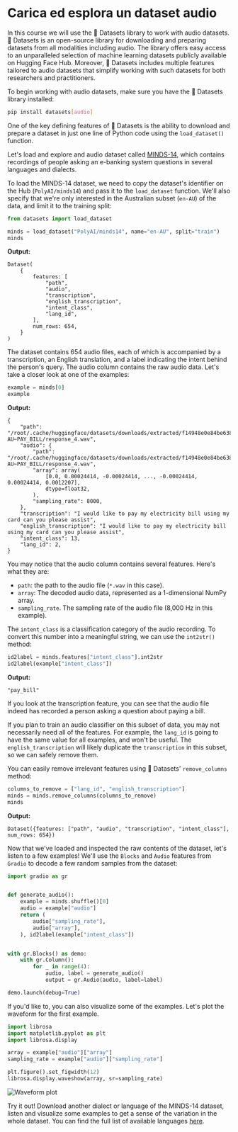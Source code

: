 # Carica ed esplora un dataset audio

In this course we will use the 🤗 Datasets library to work with audio datasets. 🤗 Datasets is an open-source library for
downloading and preparing datasets from all modalities including audio. The library offers easy access to an unparalleled
selection of machine learning datasets publicly available on Hugging Face Hub. Moreover, 🤗 Datasets includes multiple
features tailored to audio datasets that simplify working with such datasets for both researchers and practitioners.

To begin working with audio datasets, make sure you have the 🤗 Datasets library installed:

```bash
pip install datasets[audio]
```

One of the key defining features of 🤗 Datasets is the ability to download and prepare a dataset in just one line of
Python code using the `load_dataset()` function.

Let's load and explore and audio dataset called [MINDS-14](https://huggingface.co/datasets/PolyAI/minds14), which contains
recordings of people asking an e-banking system questions in several languages and dialects.

To load the MINDS-14 dataset, we need to copy the dataset's identifier on the Hub (`PolyAI/minds14`) and pass it
to the `load_dataset` function. We'll also specify that we're only interested in the Australian subset (`en-AU`) of
the data, and limit it to the training split:

```py
from datasets import load_dataset

minds = load_dataset("PolyAI/minds14", name="en-AU", split="train")
minds
```

**Output:**
```out
Dataset(
    {
        features: [
            "path",
            "audio",
            "transcription",
            "english_transcription",
            "intent_class",
            "lang_id",
        ],
        num_rows: 654,
    }
)
```

The dataset contains 654 audio files, each of which is accompanied by a transcription, an English translation, and a label
indicating the intent behind the person's query. The audio column contains the raw audio data. Let's take a closer look
at one of the examples:

```py
example = minds[0]
example
```

**Output:**
```out
{
    "path": "/root/.cache/huggingface/datasets/downloads/extracted/f14948e0e84be638dd7943ac36518a4cf3324e8b7aa331c5ab11541518e9368c/en-AU~PAY_BILL/response_4.wav",
    "audio": {
        "path": "/root/.cache/huggingface/datasets/downloads/extracted/f14948e0e84be638dd7943ac36518a4cf3324e8b7aa331c5ab11541518e9368c/en-AU~PAY_BILL/response_4.wav",
        "array": array(
            [0.0, 0.00024414, -0.00024414, ..., -0.00024414, 0.00024414, 0.0012207],
            dtype=float32,
        ),
        "sampling_rate": 8000,
    },
    "transcription": "I would like to pay my electricity bill using my card can you please assist",
    "english_transcription": "I would like to pay my electricity bill using my card can you please assist",
    "intent_class": 13,
    "lang_id": 2,
}
```

You may notice that the audio column contains several features. Here's what they are:
* `path`: the path to the audio file (`*.wav` in this case).
* `array`: The decoded audio data, represented as a 1-dimensional NumPy array.
* `sampling_rate`. The sampling rate of the audio file (8,000 Hz in this example).

The `intent_class` is a classification category of the audio recording. To convert this number into a meaningful string,
we can use the `int2str()` method:

```py
id2label = minds.features["intent_class"].int2str
id2label(example["intent_class"])
```

**Output:**
```out
"pay_bill"
```

If you look at the transcription feature, you can see that the audio file indeed has recorded a person asking a question
about paying a bill.

If you plan to train an audio classifier on this subset of data, you may not necessarily need all of the features. For example,
the `lang_id` is going to have the same value for all examples, and won't be useful. The `english_transcription` will likely
duplicate the `transcription` in this subset, so we can safely remove them.

You can easily remove irrelevant features using 🤗 Datasets' `remove_columns` method:

```py
columns_to_remove = ["lang_id", "english_transcription"]
minds = minds.remove_columns(columns_to_remove)
minds
```

**Output:**
```out
Dataset({features: ["path", "audio", "transcription", "intent_class"], num_rows: 654})
```

Now that we've loaded and inspected the raw contents of the dataset, let's listen to a few examples! We'll use the `Blocks`
and `Audio` features from `Gradio` to decode a few random samples from the dataset:

```py
import gradio as gr


def generate_audio():
    example = minds.shuffle()[0]
    audio = example["audio"]
    return (
        audio["sampling_rate"],
        audio["array"],
    ), id2label(example["intent_class"])


with gr.Blocks() as demo:
    with gr.Column():
        for _ in range(4):
            audio, label = generate_audio()
            output = gr.Audio(audio, label=label)

demo.launch(debug=True)
```

If you'd like to, you can also visualize some of the examples. Let's plot the waveform for the first example.

```py
import librosa
import matplotlib.pyplot as plt
import librosa.display

array = example["audio"]["array"]
sampling_rate = example["audio"]["sampling_rate"]

plt.figure().set_figwidth(12)
librosa.display.waveshow(array, sr=sampling_rate)
```

<div class="flex justify-center">
    <img src="https://huggingface.co/datasets/huggingface-course/audio-course-images/resolve/main/waveform_unit1.png" alt="Waveform plot">
</div>

Try it out! Download another dialect or language of the MINDS-14 dataset, listen and visualize some examples to get a sense
of the variation in the whole dataset. You can find the full list of available languages [here](https://huggingface.co/datasets/PolyAI/minds14).